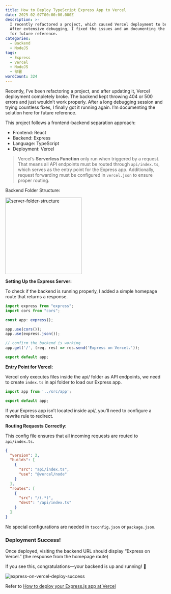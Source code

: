 ```yaml
---
title: How to Deploy TypeScript Express App to Vercel
date: 2025-02-07T00:00:00.000Z
description: >-
  I recently refactored a project, which caused Vercel deployment to break.
  After extensive debugging, I fixed the issues and am documenting the solution
  for future reference.
categories:
  - Backend
  - NodeJS
tags:
  - Express
  - Vercel
  - NodeJS
  - 部署
wordCount: 324
---
```


Recently, I’ve been refactoring a project, and after updating it, Vercel deployment completely broke. The backend kept throwing 404 or 500 errors and just wouldn’t work properly. After a long debugging session and trying countless fixes, I finally got it running again. I’m documenting the solution here for future reference.

This project follows a frontend-backend separation approach:

- Frontend: React
- Backend: Express
- Language: TypeScript
- Deployment: Vercel

> Vercel’s **Serverless Function** only run when triggered by a request. That means all API endpoints must be routed through `api/index.ts`, which serves as the entry point for the Express app. Additionally, request forwarding must be configured in `vercel.json` to ensure proper routing.

Backend Folder Structure:

<Image
  src='/posts/deploy-express-typescript-to-vercel/server-folder-structure.png'
  alt='server-folder-structure'
  width='240px'
/>

**Setting Up the Express Server:**

To check if the backend is running properly, I added a simple homepage route that returns a response.

```typescript title="app.ts"
import express from "express";
import cors from "cors";

const app: express();

app.use(cors());
app.use(express.json());

// confirm the backend is working
app.get('/', (req, res) => res.send('Express on Vercel.'));

export default app;
```

**Entry Point for Vercel:**

Vercel only executes files inside the api/ folder as API endpoints, we need to create `index.ts` in api folder to load our Express app.

```typescript title="api/index.ts"
import app from '../src/app';

export default app;
```

If your Express app isn’t located inside api/, you’ll need to configure a rewrite rule to redirect.

**Routing Requests Correctly:**

This config file ensures that all incoming requests are routed to `api/index.ts`.

```json title="vercel.json"
{
  "version": 2,
  "builds": [
    {
      "src": "api/index.ts",
      "use": "@vercel/node"
    }
  ],
  "routes": [
    {
      "src": "/(.*)",
      "dest": "/api/index.ts"
    }
  ]
}
```

No special configurations are needed in `tsconfig.json` or `package.json`.

### Deployment Success!

Once deployed, visiting the backend URL should display “Express on Vercel.” (the response from the homepage route)

If you see this, congratulations—your backend is up and running! 🎉

<Image
  src='/posts/deploy-express-typescript-to-vercel/express-on-vercel-deploy-success.png'
  alt='express-on-vercel-deploy-success'
/>

Refer to [How to deploy your Express.js app at Vercel](https://ziadab.medium.com/how-to-deploy-your-express-js-app-at-vercel-0e0c104d8386)
